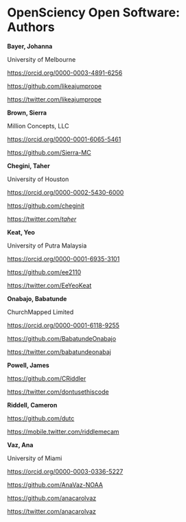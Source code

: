 # OpenSciency Open Software: Authors

__Bayer, Johanna__  

University of Melbourne  

[https://orcid.org/0000-0003-4891-6256](https://orcid.org/0000-0003-4891-6256)  

[https://github.com/likeajumprope](https://github.com/likeajumprope)  

[https://twitter.com/likeajumprope](https://twitter.com/likeajumprope)  
  
__Brown, Sierra__  

Million Concepts, LLC  

[https://orcid.org/0000-0001-6065-5461](https://orcid.org/0000-0001-6065-5461)  

[https://github.com/Sierra-MC](https://github.com/Sierra-MC)  
  
__Chegini, Taher__  

University of Houston  

[https://orcid.org/0000-0002-5430-6000](https://orcid.org/0000-0002-5430-6000)

[https://github.com/cheginit](https://github.com/cheginit)  

[https://twitter.com/_taher_](https://twitter.com/_taher_)    
  
__Keat, Yeo__  

University of Putra Malaysia  

[https://orcid.org/0000-0001-6935-3101](https://orcid.org/0000-0001-6935-3101)  

[https://github.com/ee2110](https://github.com/ee2110)  

[https://twitter.com/EeYeoKeat](https://twitter.com/EeYeoKeat)  
  
__Onabajo, Babatunde__  

ChurchMapped Limited  

[https://orcid.org/0000-0001-6118-9255](https://orcid.org/0000-0001-6118-9255)

[https://github.com/BabatundeOnabajo](https://github.com/BabatundeOnabajo)  

[https://twitter.com/babatundeonabaj](https://twitter.com/babatundeonabaj)		
  
__Powell, James__

[https://github.com/CRiddler](https://github.com/CRiddler)

[https://twitter.com/dontusethiscode](https://twitter.com/dontusethiscode)
  
__Riddell, Cameron__

[https://github.com/dutc](https://github.com/dutc)

[https://mobile.twitter.com/riddlemecam](https://mobile.twitter.com/riddlemecam)
  
__Vaz, Ana__  

University of Miami  

[https://orcid.org/0000-0003-0336-5227](https://orcid.org/0000-0003-0336-5227)

[https://github.com/AnaVaz-NOAA](https://github.com/AnaVaz-NOAA)

[https://github.com/anacarolvaz](https://github.com/anacarolvaz)	

[https://twitter.com/anacarolvaz](https://twitter.com/anacarolvaz)			

